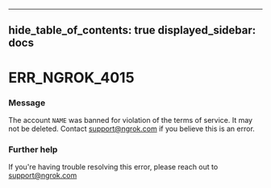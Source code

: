 

---
hide_table_of_contents: true
displayed_sidebar: docs
---


# ERR_NGROK_4015

### Message
The account `NAME` was banned for violation of the terms of service. It may not be deleted. Contact support@ngrok.com if you believe this is an error.

<ErrorDetails error="err_ngrok_4015" />



### Further help
If you're having trouble resolving this error, please reach out to [support@ngrok.com](mailto:support@ngrok.com?subject=Help%20with%20ERR_NGROK_4015)

